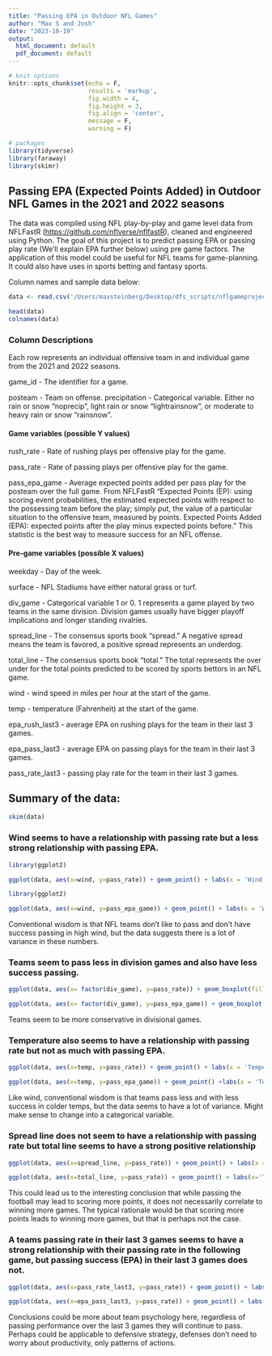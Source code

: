 ```yaml
---
title: "Passing EPA in Outdoor NFL Games"
author: "Max S and Josh"
date: "2023-10-19"
output:
  html_document: default
  pdf_document: default
---
```


```r
# knit options
knitr::opts_chunk$set(echo = F,
                      results = 'markup',
                      fig.width = 4,
                      fig.height = 3,
                      fig.align = 'center',
                      message = F,
                      warning = F)

# packages
library(tidyverse)
library(faraway)
library(skimr)
```

## Passing EPA (Expected Points Added) in Outdoor NFL Games in the 2021 and 2022 seasons

The data was compiled using NFL play-by-play and game level data from NFLFastR (<https://github.com/nflverse/nflfastR>), cleaned and engineered using Python. The goal of this project is to predict passing EPA or passing play rate (We'll explain EPA further below) using pre game factors. The application of this model could be useful for NFL teams for game-planning. It could also have uses in sports betting and fantasy sports.

Column names and sample data below:

```r
data <- read.csv('/Users/maxsteinberg/Desktop/dfs_scripts/nflgameproject.csv') #set this to the proper location

head(data)
colnames(data)
```

### Column Descriptions

Each row represents an individual offensive team in and individual game from the 2021 and 2022 seasons.

game_id - The identifier for a game.

posteam - Team on offense. precipitation - Categorical variable. Either no rain or snow "noprecip", light rain or snow "lightrainsnow", or moderate to heavy rain or snow "rainsnow".

#### Game variables (possible Y values)

rush_rate - Rate of rushing plays per offensive play for the game.

pass_rate - Rate of passing plays per offensive play for the game.

pass_epa_game - Average expected points added per pass play for the posteam over the full game. From NFLFastR "Expected Points (EP): using scoring event probabilities, the estimated expected points with respect to the possessing team before the play; simply put, the value of a particular situation to the offensive team, measured by points. Expected Points Added (EPA): expected points after the play minus expected points before." This statistic is the best way to measure success for an NFL offense.

#### Pre-game variables (possible X values)

weekday - Day of the week.

surface - NFL Stadiums have either natural grass or turf.

div_game - Categorical variable 1 or 0. 1 represents a game played by two teams in the same division. Division games usually have bigger playoff implications and longer standing rivalries.

spread_line - The consensus sports book "spread." A negative spread means the team is favored, a positive spread represents an underdog.

total_line - The consensus sports book "total." The total represents the over under for the total points predicted to be scored by sports bettors in an NFL game.

wind - wind speed in miles per hour at the start of the game.

temp - temperature (Fahrenheit) at the start of the game.

epa_rush_last3 - average EPA on rushing plays for the team in their last 3 games.

epa_pass_last3 - average EPA on passing plays for the team in their last 3 games.

pass_rate_last3 - passing play rate for the team in their last 3 games.

## Summary of the data:

```r
skim(data)
```

### Wind seems to have a relationship with passing rate but a less strong relationship with passing EPA.

```r
library(ggplot2)

ggplot(data, aes(x=wind, y=pass_rate)) + geom_point() + labs(x = 'Wind Speed (MPH)', y = 'Passing Play Percentage')

```

```r
library(ggplot2)

ggplot(data, aes(x=wind, y=pass_epa_game)) + geom_point() + labs(x = 'Wind Speed (MPH)', y = 'Passing EPA')

```

Conventional wisdom is that NFL teams don't like to pass and don't have success passing in high wind, but the data suggests there is a lot of variance in these numbers.

### Teams seem to pass less in division games and also have less success passing.

```r
ggplot(data, aes(x= factor(div_game), y=pass_rate)) + geom_boxplot(fill = "lightblue", color = "darkblue", alpha = 0.7) + labs(title = "Pass Rate Division vs Other", x = "Division Game", y = "Pass_ Rate")

ggplot(data, aes(x= factor(div_game), y=pass_epa_game)) + geom_boxplot(fill = "lightblue", color = "darkblue", alpha = 0.7) + labs(title = "Pass EPA Division vs Other", x = "Division Game", y = "Pass_EPA")

```

Teams seem to be more conservative in divisional games.

### Temperature also seems to have a relationship with passing rate but not as much with passing EPA.

```r

ggplot(data, aes(x=temp, y=pass_rate)) + geom_point() + labs(x = 'Temperature in Fahrenheit', y = 'Passing Play Percentage')

```

```r

ggplot(data, aes(x=temp, y=pass_epa_game)) + geom_point() +labs(x = 'Temperature in Fahrenheit', y = 'Passing EPA')

```

Like wind, conventional wisdom is that teams pass less and with less success in colder temps, but the data seems to have a lot of variance. Might make sense to change into a categorical variable.

### Spread line does not seem to have a relationship with passing rate but total line seems to have a strong positive relationship

```r

ggplot(data, aes(x=spread_line, y=pass_rate)) + geom_point() + labs(x = 'Spread Line', y= 'Passing Play Percentage')

```

```r

ggplot(data, aes(x=total_line, y=pass_rate)) + geom_point() + labs(x='Total Predicted Points', y = 'Passing Play Percentage' )

```

This could lead us to the interesting conclusion that while passing the football may lead to scoring more points, it does not necessarily correlate to winning more games. The typical rationale would be that scoring more points leads to winning more games, but that is perhaps not the case.

### A teams passing rate in their last 3 games seems to have a strong relationship with their passing rate in the following game, but passing success (EPA) in their last 3 games does not.

```r

ggplot(data, aes(x=pass_rate_last3, y=pass_rate)) + geom_point() + labs(x = 'Passing Play Percentage (Previous 3 Games)', y = 'Passing Play Percentage')

```

```r

ggplot(data, aes(x=epa_pass_last3, y=pass_rate)) + geom_point() + labs(x = 'Passing EPA (Previous 3 Games)', y = 'Passing Play Percentage')

```

Conclusions could be more about team psychology here, regardless of passing performance over the last 3 games they will continue to pass. Perhaps could be applicable to defensive strategy, defenses don't need to worry about productivity, only patterns of actions.

